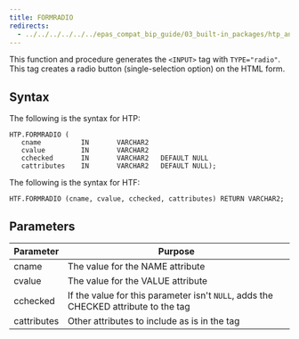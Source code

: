 ```yaml
---
title: FORMRADIO
redirects:
  - ../../../../../../epas_compat_bip_guide/03_built-in_packages/htp_and_htf/formradio #generated for docs/epas/reorg-role-use-case-mode
---
```


This function and procedure generates the `<INPUT>` tag with `TYPE="radio"`. This tag creates a radio button (single-selection option) on the HTML form. 

## Syntax

The following is the syntax for HTP:

```
HTP.FORMRADIO (
   cname          IN       VARCHAR2
   cvalue         IN       VARCHAR2
   cchecked       IN       VARCHAR2   DEFAULT NULL
   cattributes    IN       VARCHAR2   DEFAULT NULL);
```

The following is the syntax for HTF:

```
HTF.FORMRADIO (cname, cvalue, cchecked, cattributes) RETURN VARCHAR2;
```

## Parameters

| Parameter | Purpose  |
| --------- | -------- |
| cname | The value for the NAME attribute |
| cvalue | The value for the VALUE attribute |
| cchecked | If the value for this parameter isn't `NULL`, adds the CHECKED attribute to the tag |
| cattributes | Other attributes to include as is in the tag |
